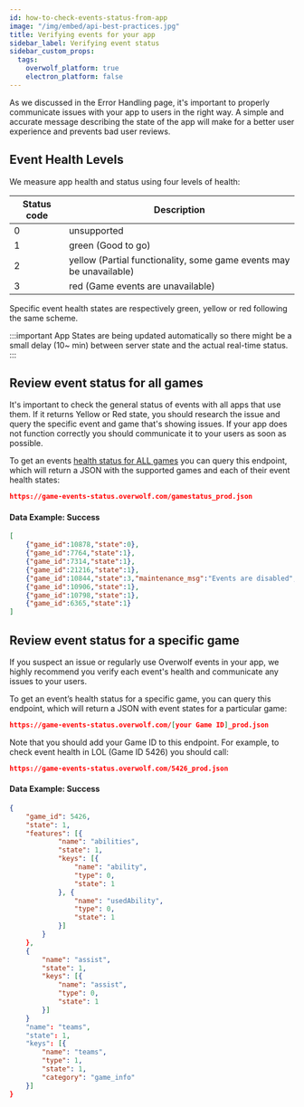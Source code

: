 ```yaml
---
id: how-to-check-events-status-from-app
image: "/img/embed/api-best-practices.jpg"
title: Verifying events for your app
sidebar_label: Verifying event status
sidebar_custom_props:
  tags:
    overwolf_platform: true
    electron_platform: false
---
```


As we discussed in the Error Handling page, it's important to properly communicate issues with your app to users in the right way. A simple and accurate message describing the state of the app will make for a better user experience and prevents bad user reviews.

## Event Health Levels

We measure app health and status using four levels of health:

Status code | Description                                   |
----------- | ----------------------------------------------|
0           |  unsupported                                  |
1           |  green (Good to go)                           |
2           |  yellow (Partial functionality, some game events may be unavailable) |
3           |  red (Game events are unavailable)  |

Specific event health states are respectively green, yellow or red following the same scheme.

:::important
App States are being updated automatically so there might be a small delay (10~ min) between server state and the actual real-time status.
:::

## Review event status for all games

It's important to check the general status of events with all apps that use them. If it returns Yellow or Red state, you should research the issue and query the specific event and game that's showing issues. If your app does not function correctly you should communicate it to your users as soon as possible.

To get an events [health status for ALL games](/status/) you can query this endpoint, which will return a JSON with the supported games and each of their event health states:

```json
https://game-events-status.overwolf.com/gamestatus_prod.json
```

#### Data Example: Success

```json
[
    {"game_id":10878,"state":0},
    {"game_id":7764,"state":1},
    {"game_id":7314,"state":1},
    {"game_id":21216,"state":1},
    {"game_id":10844,"state":3,"maintenance_msg":"Events are disabled","disabled":true},
    {"game_id":10906,"state":1},
    {"game_id":10798,"state":1},
    {"game_id":6365,"state":1}
]
```

## Review event status for a specific game

If you suspect an issue or regularly use Overwolf events in your app, we highly recommend you verify each event's health and communicate any issues to your users.

To get an event’s health status for a specific game, you can query this endpoint, which will return a JSON with event states for a particular game:

```json
https://game-events-status.overwolf.com/[your Game ID]_prod.json
```

Note that you should add your Game ID to this endpoint. For example, to check event health in LOL (Game ID 5426) you should call:

```json
https://game-events-status.overwolf.com/5426_prod.json
```

#### Data Example: Success

```json
{
    "game_id": 5426,
    "state": 1,
    "features": [{
            "name": "abilities",
            "state": 1,
            "keys": [{
                "name": "ability",
                "type": 0,
                "state": 1
            }, {
                "name": "usedAbility",
                "type": 0,
                "state": 1
            }]
        }
    },
    {
        "name": "assist",
        "state": 1,
        "keys": [{
            "name": "assist",
            "type": 0,
            "state": 1
        }]
    }
    "name": "teams",
    "state": 1,
    "keys": [{
        "name": "teams",
        "type": 1,
        "state": 1,
        "category": "game_info"
    }]
}
```

